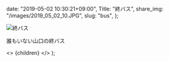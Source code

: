 
  date: "2019-05-02 10:30:21+09:00",
  Title: "終バス",
  share_img: "/images/2019_05_02_10.JPG",
  slug: "bus",
};

![終バス](/images/2019_05_02_10.JPG)

<p className="caption">誰もいない山口の終バス</span>

  <>
    <Head>
      <title>{meta.Title} | 異郷好実</title>
    </Head>
    <PostLayout meta={meta}>{children}</PostLayout>
  </>
);

